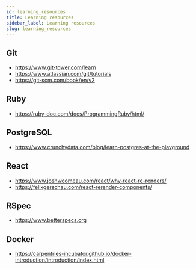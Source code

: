 ```yaml
---
id: learning_resources
title: Learning resources
sidebar_label: Learning resources
slug: learning_resources
---
```


## Git

* <https://www.git-tower.com/learn>
* <https://www.atlassian.com/git/tutorials>
* <https://git-scm.com/book/en/v2>

## Ruby

* <https://ruby-doc.com/docs/ProgrammingRuby/html/>

## PostgreSQL

* <https://www.crunchydata.com/blog/learn-postgres-at-the-playground>

## React

* <https://www.joshwcomeau.com/react/why-react-re-renders/>
* <https://felixgerschau.com/react-rerender-components/>

## RSpec

* <https://www.betterspecs.org>

## Docker

* <https://carpentries-incubator.github.io/docker-introduction/introduction/index.html>
